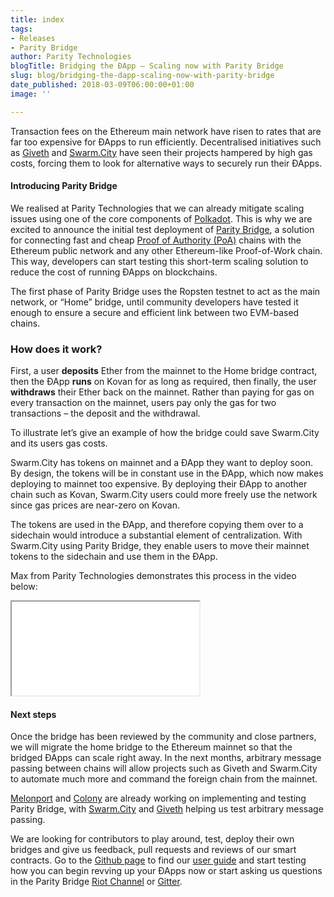 ```yaml
---
title: index
tags:
- Releases
- Parity Bridge
author: Parity Technologies
blogTitle: Bridging the ÐApp – Scaling now with Parity Bridge
slug: blog/bridging-the-dapp-scaling-now-with-parity-bridge
date_published: 2018-03-09T06:00:00+01:00
image: ''

---
```

Transaction fees on the Ethereum main network have risen to rates that are far too expensive for ÐApps to run efficiently. Decentralised initiatives such as [Giveth](https://giveth.io/) and [Swarm.City](https://swarm.city/) have seen their projects hampered by high gas costs, forcing them to look for alternative ways to securely run their ÐApps.

#### **Introducing Parity Bridge**

We realised at Parity Technologies that we can already mitigate scaling issues using one of the core components of [Polkadot](https://polkadot.network/). This is why we are excited to announce the initial test deployment of [Parity Bridge](https://github.com/paritytech/parity-bridge), a solution for connecting fast and cheap [Proof of Authority (PoA)](https://wiki.parity.io/Proof-of-Authority-Chains.html) chains with the Ethereum public network and any other Ethereum-like Proof-of-Work chain. This way, developers can start testing this short-term scaling solution to reduce the cost of running ÐApps on blockchains.

The first phase of Parity Bridge uses the Ropsten testnet to act as the main network, or “Home” bridge, until community developers have tested it enough to ensure a secure and efficient link between two EVM-based chains.

### **How does it work?**

First, a user **deposits** Ether from the mainnet to the Home bridge contract, then the ÐApp **runs** on Kovan for as long as required, then finally, the user **withdraws** their Ether back on the mainnet. Rather than paying for gas on every transaction on the mainnet, users pay only the gas for two transactions – the deposit and the withdrawal.

To illustrate let’s give an example of how the bridge could save Swarm.City and its users gas costs.

Swarm.City has tokens on mainnet and a ÐApp they want to deploy soon. By design, the tokens will be in constant use in the ÐApp, which now makes deploying to mainnet too expensive. By deploying their ÐApp to another chain such as Kovan, Swarm.City users could more freely use the network since gas prices are near-zero on Kovan.

The tokens are used in the ÐApp, and therefore copying them over to a sidechain would introduce a substantial element of centralization. With Swarm.City using Parity Bridge, they enable users to move their mainnet tokens to the sidechain and use them in the ÐApp.

Max from Parity Technologies demonstrates this process in the video below:

<iframe className="w-full h-56 sm:h-80 md:h-96" src="[https://player.vimeo.com/video/259295952](https://player.vimeo.com/video/259295952 "https://player.vimeo.com/video/259295952")" allowFullScreen></iframe>

#### **Next steps**

Once the bridge has been reviewed by the community and close partners, we will migrate the home bridge to the Ethereum mainnet so that the bridged ÐApps can scale right away. In the next months, arbitrary message passing between chains will allow projects such as Giveth and Swarm.City to automate much more and command the foreign chain from the mainnet.

[Melonport](https://melonport.com/) and [Colony](https://colony.io/) are already working on implementing and testing Parity Bridge, with [Swarm.City](https://swarm.city/) and [Giveth](https://giveth.io/) helping us test arbitrary message passing.

We are looking for contributors to play around, test, deploy their own bridges and give us feedback, pull requests and reviews of our smart contracts. Go to the [Github page](https://github.com/paritytech/parity-bridge) to find our [user guide](https://github.com/paritytech/parity-bridge/blob/snd-user-guide/user_guide.md) and start testing how you can begin revving up your ÐApps now or start asking us questions in the Parity Bridge [Riot Channel](https://riot.im/app/#/room/#parity-bridge-public:matrix.parity.io) or [Gitter](https://gitter.im/paritytech/parity-bridge).